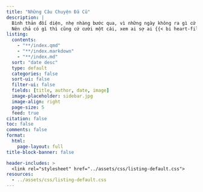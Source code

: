 ```yaml
---
title: "Những Câu Chuyện Đã Cũ"
description: |
  Bình thản đối diện, nhẹ nhàng bước qua, vì những ngày không ra gì cứ dài đằng đẵng.<br>
  Nên chả có gì thì cũng cứ cười một cái, xem ai sợ ai {{< bi heart-fill >}} <br><br>
listing: 
  contents: 
    - "**/index.qmd"
    - "**/index.markdown" 
    - "**/index.md"
  sort: "date desc"
  type: default
  categories: false
  sort-ui: false
  filter-ui: false
  fields: [title, author, date, image]
  image-placeholder: sidebar.jpg
  image-align: right
  page-size: 5
  feed: true
citation: false
toc: false
comments: false
format: 
  html: 
    page-layout: full
title-block-banner: false

header-includes: >
  <link rel="stylesheet" href="../assets/css/listing-default.css">
resources:
  - ../assets/css/listing-default.css 
---
```


